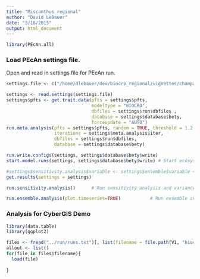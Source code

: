 ```yaml
---
title: "Miscanthus regional"
author: "David LeBauer"
date: "3/18/2015"
output: html_document
---
```



```r

library(PEcAn.all)

```
### Load PEcAn settings file.

Open and read in settings file for PEcAn run.


```r

settings.file <- c("/home/dlebauer/dev/biocro_regional/vignettes/champaign_mxg_settings.xml")

settings <- read.settings(settings.file)
settings$pfts <- get.trait.data(pfts = settings$pfts, 
                                modeltype = "BIOCRO", 
                                dbfiles = settings$run$dbfiles ,
                                database = settings$database$bety, 
                                forceupdate = "AUTO") 
run.meta.analysis(pfts = settings$pfts, random = TRUE, threshold = 1.2,
                  iterations = settings$meta.analysis$iter, 
                  dbfiles = settings$run$dbfiles, 
                  database = settings$database$bety)

run.write.configs(settings, settings$database$bety$write)
start.model.runs(settings, settings$database$bety$write) # Start ecosystem model runs

#settings$sensitivity.analysis$variable <- settings$ensemble$variable <- "TVeg"
get.results(settings = settings)

run.sensitivity.analysis()      # Run sensitivity analysis and variance decomposition on model output

run.ensemble.analysis(plot.timeseries=TRUE)  	      # Run ensemble analysis on model output. 
```

### Analysis for CyberGIS Demo

```r
library(data.table)
library(ggplot2)

files <- fread("../run/runs.txt")[, list(filename = file.path(V1, "biocro_output.RData"))]
allout <- list()
for(file in files$filename){
  load(file)
  
}

```